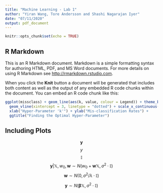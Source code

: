 ```yaml
---
title: "Machine Learning - Lab 1"
author: "Yiran Wang, Tore Andersson and Shashi Nagarajan Iyer"
date: "07/11/2020"
output: pdf_document
---
```


```r
knitr::opts_chunk$set(echo = TRUE)
```

## R Markdown

This is an R Markdown document. Markdown is a simple formatting syntax for authoring HTML, PDF, and MS Word documents. For more details on using R Markdown see <http://rmarkdown.rstudio.com>.

When you click the **Knit** button a document will be generated that includes both content as well as the output of any embedded R code chunks within the document. You can embed an R code chunk like this:

```r
ggplot(missclass) + geom_line(aes(k, value, colour = Legend)) + theme_bw() + 
  geom_vline(xintercept = 3, linetype = "dotted") + scale_x_continuous(breaks = 1:30) +
  xlab("Hyper-Parameter 'k'") + ylab("Mis-classification Rates") + 
  ggtitle("Finding the Optimal Hyper-Parameter")
```

## Including Plots

$$\mathbf{y}$$ $$y$$ $$\mathbb{I}$$
$$\mathbf{y} | \mathbb{X}, w_0, \mathbf{w} \sim N(w_0 + \mathbf{w}\mathbb{X}, \sigma^2\cdot \mathbb{I})$$
$$\mathbf{w} \sim N(0, \sigma^2/\lambda \cdot \mathbb{I})$$

$$\mathbf{y} \sim N(\boldsymbol{\beta}\mathbb{X}, \sigma^2\cdot \mathbb{I})$$